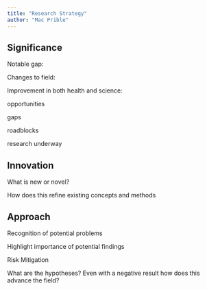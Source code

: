 ```yaml
---
title: "Research Strategy"
author: "Mac Prible"
---
```


## Significance

Notable gap:

Changes to field:


Improvement in both health and science:

opportunities

gaps

roadblocks

research underway

## Innovation

What is new or novel?

How does this refine existing concepts and methods


## Approach

Recognition of potential problems

Highlight importance of potential findings

Risk Mitigation

What are the hypotheses? Even with a negative result how does this advance the field?